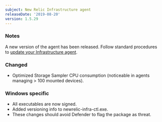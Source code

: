 ```yaml
---
subject: New Relic Infrastructure agent
releaseDate: '2019-08-20'
version: 1.5.29
---
```


### Notes

A new version of the agent has been released. Follow standard procedures to [update your Infrastructure agent](/docs/infrastructure/new-relic-infrastructure/installation/update-infrastructure-agent).

### Changed

* Optimized Storage Sampler CPU consumption (noticeable in agents managing > 100 mounted devices).

### Windows specific

* All executables are now signed.
* Added versioning info to newrelic-infra-ctl.exe.
* These changes should avoid Defender to flag the package as threat.
